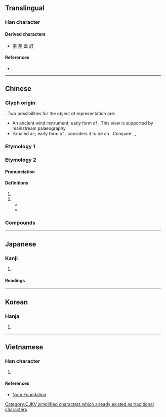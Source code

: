 {{also|千|干|子|扵|於}}
{{character info/new}}
<!-- may be replaced by zh-forms -->
==Translingual==
{{stroke order|type=animate}}

===Han character===
{{Han char|rn=7|rad=二|as=01|sn=3|four=10400|canj=MD|ids=⿻丁一}}

====Derived characters====
* [[宇]] [[芋]] [[盂]] [[紆]]

====References====
* {{Han ref|kx=0086.060|dkj=00252|dj=0177.040|hdz=10004.050|uh=4E8E|ud=20110|bh=A45F|bd=42079}}

----

==Chinese==

===Glyph origin===
{{Han etym}}
{{liushu|p}}. Two possibilities for the object of representation are:
* An ancient wind instrument; early form of {{och-l|竽}}. This view is supported by mainstream palaeography.
* Exhaled air; early form of {{och-l|吁|to sigh}}. ''{{w|Shuowen}}'' considers it to be an {{Han compound|一|丂|ls=ic|t1=flat stream of air|t2=to exhale|nocap=y}}. Compare {{zh-l|*乎}}, {{zh-l|*兮}}, {{zh-l|*号}}.

===Etymology 1===
{{zh-see|於}}

===Etymology 2===
{{zh-forms|alt=亏,亐}}

====Pronunciation====
{{zh-pron
|m=yú
|c=jyu4,jyu1
|h=
|mn=xm,twv:û/qz,twv:u/zz,tw:î
|w=
|mc=y
|oc=y
|ma=
|cat=pn
}}

====Definitions====
{{zh-hanzi}}

# {{surname|lang=zh}}
# {{n-g|Used in several names and proper nouns.}}
#* {{zh-x|單{chán}于|chief of the Xiongnu; a Chinese surname}}
#* {{zh-x|^淳于|a Chinese surname}}

===Compounds===
{{zh-der|于于|于嗟|于徐|于思|于時|于歸|于闐|于飛|于飛之樂|伊于胡底|刑于|友于|叔于田|君子于役|單于|大叔于田|大單于|淳于|燕燕于飛|福生于微|錞于|鳳凰于飛|鳳皇于蜚|万紐于|于今|于今為烈|于以|于何|于兒|于公高門|于兹|于叟|于咨|于喁|于差|于張|于役|于征|于摧|于时|于是|于是乎|于氐根|于焉|于然|于窴|于胥|于腮|于茲|于蒍|于蒍于|于諸|于越|于遮|于邁|于闐採花|于飛樂|于鼎|五單于|以至于|位于|何至于|关于|冰寒于水|刑于之化|勇于|勿忸于|唱于|問道于盲|善于|在于|宣于|將于|小單于|復于左轂|慎終于始|揜于|敢于|敷于散|於于|无济于事|易于|有于|朱于|棄甲于思|極于臺|歸于|毀于一旦|毁于一旦|濒于|瀕于|無濟于事|燕于飛|燕燕于歸|甚且至于|甚或至于|甚而至于|由于|疲于奔命|睢于|等于|終于|老于世故|耿耿于怀|耿耿于懷|至于|苦于|處于|言歸于好|託于空言|詢于芻蕘|誾誾于于|諸于|護于|軒于|近于|鋪于|鑑于|關于|问道于盲|难于|難于|青于藍|青出于蓝|青出于藍|食方于前|鮮于|鳳皇于飛|鳴于喬木|龜長于蛇|龟长于蛇}}

----

==Japanese==

===Kanji===
{{ja-kanji|grade=|rs=二01}}

# {{defn|lang=ja|sort=二01}}

====Readings====
{{ja-readings
|on=う, く
|kun=ここ-に, ゆ-く
}}

----

==Korean==

===Hanja===
{{ko-hanja|hangeul=우|rv=u|mr=u}}

# {{defn|lang=ko|sort=二01}}

----

==Vietnamese==

===Han character===
{{vi-hantu|[[vu]], [[vo]], [[vò]]|rs=二01}}

# {{defn|lang=vi|sort=二01}}

====References====
* [http://nomfoundation.org/common/nom_details.php?codepoint=4e8e Nom Foundation]

[[Category:CJKV simplified characters which already existed as traditional characters]]